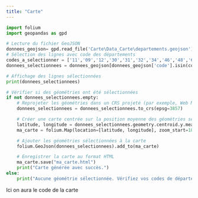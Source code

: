 ```yaml
---
title: "Carte"
---
```

```python
import folium
import geopandas as gpd

# Lecture du fichier GeoJSON
donnees_geojson= gpd.read_file('Carte\Data_Carte\departements.geojson')
# Sélection des lignes avec code des départements
codes_a_selectionner = ['11','09','12','30','31','32','34','46','48','65','66','81','82']
donnees_selectionnees = donnees_geojson[donnees_geojson['code'].isin(codes_a_selectionner)]

# Affichage des lignes sélectionnées
print(donnees_selectionnees)

# Vérifier si des géométries ont été sélectionnées
if not donnees_selectionnees.empty:
    # Reprojeter les géométries dans un CRS projeté (par exemple, Web Mercator)
    donnees_selectionnees = donnees_selectionnees.to_crs(epsg=3857)

    # Créer une carte centrée sur la position moyenne des géométries sélectionnées
    latitude, longitude = donnees_selectionnees.geometry.centroid.y.mean(), donnees_selectionnees.geometry.centroid.x.mean()
    ma_carte = folium.Map(location=[latitude, longitude], zoom_start=10)

    # Ajouter les géométries sélectionnées à la carte
    folium.GeoJson(donnees_selectionnees).add_to(ma_carte)

    # Enregistrer la carte au format HTML
    ma_carte.save("ma_carte.html")
    print("Carte générée avec succès.")
else:
    print("Aucune géométrie sélectionnée. Vérifiez vos codes de département.")
```

Ici on aura le code de la carte

